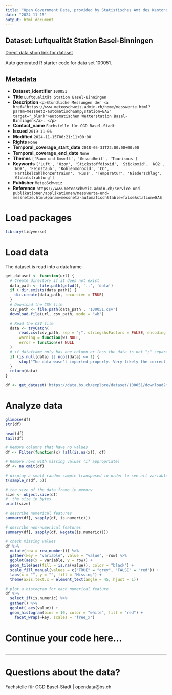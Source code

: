 ```yaml
---
title: "Open Government Data, provided by Statistisches Amt des Kantons Basel-Stadt - Fachstelle OGD"
date: "2024-11-15"
output: html_document
---
```


## Dataset: Luftqualität Station Basel-Binningen

[Direct data shop link for dataset](https://data.bs.ch/explore/dataset/100051)

Auto generated R starter code for data set 100051.

## Metadata

- **Dataset_identifier** `100051`
- **Title** `Luftqualität Station Basel-Binningen`
- **Description** `<p>Stündliche Messungen der <a href="https://www.meteoschweiz.admin.ch/home/messwerte.html?param=messnetz-automatisch&amp;station=BAS" target="_blank">automatischen Wetterstation Basel-Binningen</a>. </p>`
- **Contact_name** `Fachstelle für OGD Basel-Stadt`
- **Issued** `2019-11-06`
- **Modified** `2024-11-15T06:21:11+00:00`
- **Rights** `None`
- **Temporal_coverage_start_date** `2018-05-31T22:00:00+00:00`
- **Temporal_coverage_end_date** `None`
- **Themes** `['Raum und Umwelt', 'Gesundheit', 'Tourismus']`
- **Keywords** `['Luft', 'Ozon', 'Stickstoffdioxid', 'Stickoxid', 'NO2', 'NOX', 'Feinstaub', 'Kohlenmonoxid', 'CO', 'Partikelzahlkonzentraion', 'Russ', 'Temperatur', 'Niederschlag', 'Globalstrahlung']`
- **Publisher** `MeteoSchweiz`
- **Reference** `https://www.meteoschweiz.admin.ch/service-und-publikationen/applikationen/messwerte-und-messnetze.html#param=messnetz-automatisch&table=false&station=BAS`


# Load packages

```r

library(tidyverse)
```

# Load data

The dataset is read into a dataframe

```r
get_dataset <- function(url) {
  # Create directory if it does not exist
  data_path <- file.path(getwd(), '..', 'data')
  if (!dir.exists(data_path)) {
    dir.create(data_path, recursive = TRUE)
  }
  # Download the CSV file
  csv_path <- file.path(data_path , '100051.csv')
  download.file(url, csv_path, mode = "wb")

  # Read the CSV file
  data <- tryCatch(
      read.csv(csv_path, sep = ";", stringsAsFactors = FALSE, encoding = "UTF-8"),
      warning = function(w) NULL,
      error = function(e) NULL
  )
  # if dataframe only has one column or less the data is not ";" separated
  if (is.null(data) || ncol(data) <= 1) {
      stop("The data wasn't imported properly. Very likely the correct separator couldn't be found.\nPlease check the dataset manually and adjust the code.")
  }
  return(data)
}
```

```r

df <- get_dataset('https://data.bs.ch/explore/dataset/100051/download?format=csv&timezone=Europe%2FZurich')

```

# Analyze data

```r

glimpse(df)
str(df)

head(df)
tail(df)

```

```r
# Remove columns that have no values
df <- Filter(function(x) !all(is.na(x)), df)

# Remove rows with missing values (if appropriate)
df <- na.omit(df)
```

```r
# display a small random sample transposed in order to see all variables
t(sample_n(df, 5))
```

```r
# the size of the data frame in memory
size <- object.size(df)
#  the size in bytes
print(size)
```

```r
# describe numerical features
summary(df[, sapply(df, is.numeric)])
```

```r
# describe non-numerical features
summary(df[, sapply(df, Negate(is.numeric))])
```

```r
# check missing values
df %>%
  mutate(row = row_number()) %>%
  gather(key = "variable", value = "value", -row) %>%
  ggplot(aes(x = variable, y = row)) +
  geom_tile(aes(fill = is.na(value)), color = "black") +
  scale_fill_manual(values = c("TRUE" = "grey", "FALSE" = "red")) +
  labs(x = "", y = "", fill = "Missing") +
  theme(axis.text.x = element_text(angle = 45, hjust = 1))
```

```r
# plot a histogram for each numerical feature
df %>%
  select_if(is.numeric) %>%
  gather() %>%
  ggplot( aes(value)) +
  geom_histogram(bins = 10, color = "white", fill = "red") +
    facet_wrap(~key, scales = 'free_x')
```

# Continue your code here...

```r

```
------------------------------------------------------------------------

# Questions about the data?

Fachstelle für OGD Basel-Stadt | opendata@bs.ch
